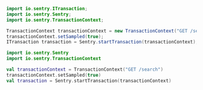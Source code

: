 ```java {tabTitle:Java}
import io.sentry.ITransaction;
import io.sentry.Sentry;
import io.sentry.TransactionContext;

TransactionContext transactionContext = new TransactionContext("GET /search");
transactionContext.setSampled(true);
ITransaction transaction = Sentry.startTransaction(transactionContext);
```

```kotlin {tabTitle:Kotlin}
import io.sentry.Sentry
import io.sentry.TransactionContext

val transactionContext = TransactionContext("GET /search")
transactionContext.setSampled(true)
val transaction = Sentry.startTransaction(transactionContext)
```
